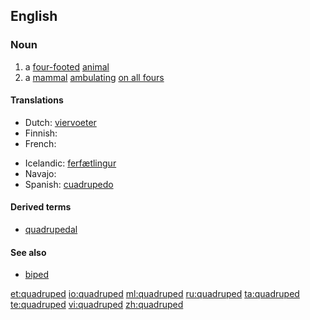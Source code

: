 ==English==

===Noun===
{{en-noun}}

# a [[four-footed]] [[animal]]
# a [[mammal]] [[ambulating]] [[on all fours]]

====Translations====
{{trans-top|a four-footed animal}}
* Dutch: [[viervoeter]] {{m}}
* Finnish: {{t-|fi|nelijalkainen}}
* French: {{t+|fr|quadrupède|m}}
{{trans-mid}}
* Icelandic: [[ferfætlingur]] {{m}}
* Navajo: {{tø|nv|naaldloshii}}
* Spanish: [[cuadrupedo]] {{m}}
{{trans-bottom}}

====Derived terms====
* [[quadrupedal]]

====See also====
* [[biped]]

[[et:quadruped]]
[[io:quadruped]]
[[ml:quadruped]]
[[ru:quadruped]]
[[ta:quadruped]]
[[te:quadruped]]
[[vi:quadruped]]
[[zh:quadruped]]